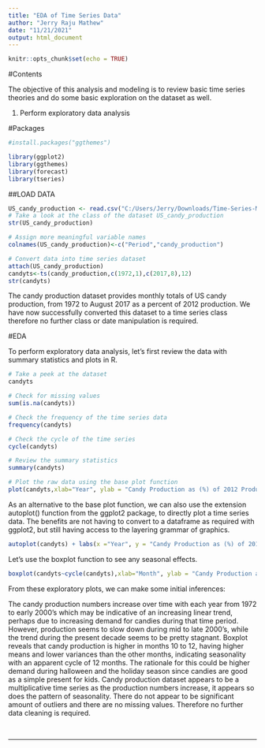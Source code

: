 ---
title: "EDA of Time Series Data"
author: "Jerry Raju Mathew"
date: "11/21/2021"
output: html_document
---

```{r setup, include=FALSE}
knitr::opts_chunk$set(echo = TRUE)
```


#Contents

The objective of this analysis and modeling is to review basic time series theories and do some basic exploration on the dataset as well.


1. Perform exploratory data analysis


#Packages
```{r}
#install.packages("ggthemes")
```


```{r, message=FALSE,warning=FALSE}
library(ggplot2)
library(ggthemes)
library(forecast)
library(tseries)
```



##LOAD DATA

```{r, message=FALSE}
US_candy_production <- read.csv("C:/Users/Jerry/Downloads/Time-Series-Modeling--main/candy_production.csv")
# Take a look at the class of the dataset US_candy_production
str(US_candy_production)

# Assign more meaningful variable names
colnames(US_candy_production)<-c("Period","candy_production")

# Convert data into time series dataset
attach(US_candy_production)
candyts<-ts(candy_production,c(1972,1),c(2017,8),12)
str(candyts)

```

The candy production dataset provides monthly totals of US candy production, from 1972 to August 2017 as a percent of 2012 production. We have now successfully converted this dataset to a time series class therefore no further class or date manipulation is required.

#EDA

To perform exploratory data analysis, let's first review the data with summary statistics and plots in R.

```{r,message=FALSE}
# Take a peek at the dataset
candyts

# Check for missing values
sum(is.na(candyts))

# Check the frequency of the time series data
frequency(candyts)

# Check the cycle of the time series
cycle(candyts)

# Review the summary statistics
summary(candyts)

# Plot the raw data using the base plot function
plot(candyts,xlab="Year", ylab = "Candy Production as (%) of 2012 Production",main="Monthly US Candy Production from 1972 to 2017")
```

As an alternative to the base plot function,  we can also use the extension autoplot() function from the ggplot2 package, to directly plot a time series data. The benefits are not having to convert to a dataframe as required with ggplot2, but still having access to the layering grammar of graphics.

```{r, message = FALSE}
autoplot(candyts) + labs(x ="Year", y = "Candy Production as (%) of 2012 Production", title="Monthly US Candy Production from 1972 to 2017") + theme_classic()
```

Let's use the boxplot function to see any seasonal effects.

```{r,warning=FALSE,message=FALSE}
boxplot(candyts~cycle(candyts),xlab="Month", ylab = "Candy Production as (%) of 2012 Production" ,main ="Monthly US Candy Production from 1972 to 2017")
```

From these exploratory plots, we can make some initial inferences:

The candy production numbers increase over time with each year from 1972 to early 2000's which may be indicative of an increasing linear trend, perhaps due to increasing demand for candies during that time period. However, production seems to slow down during mid to late 2000's, while the trend during the present decade seems to be pretty stagnant.
Boxplot reveals that candy production is higher in months 10 to 12, having higher means and lower variances than the other months, indicating seasonality with an apparent cycle of 12 months. The rationale for this could be higher demand during halloween and the holiday season since candies are good as a simple present for kids.
Candy production dataset appears to be a multiplicative time series as the production numbers increase, it appears so does the pattern of seasonality.
There do not appear to be significant amount of outliers and there are no missing values. Therefore no further data cleaning is required.

<br/>
<hr/>
<br/>